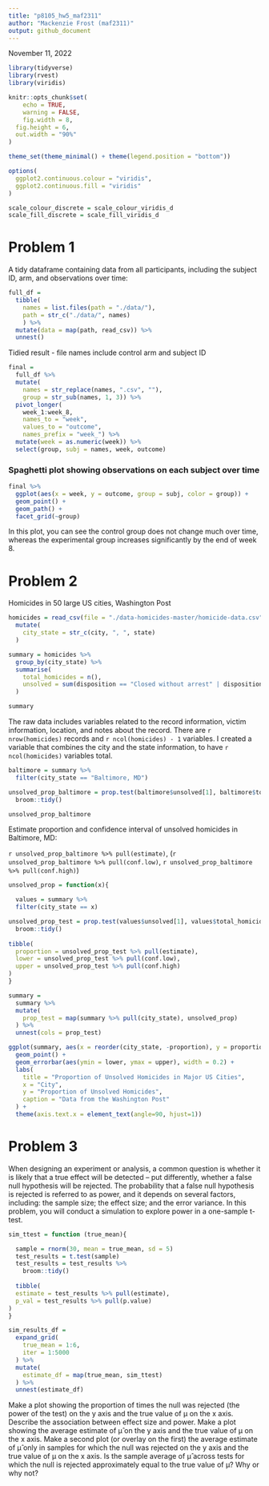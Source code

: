 ```yaml
---
title: "p8105_hw5_maf2311"
author: "Mackenzie Frost (maf2311)"
output: github_document
---
```


November 11, 2022

```r
library(tidyverse)
library(rvest)
library(viridis)

knitr::opts_chunk$set(
	echo = TRUE,
	warning = FALSE,
	fig.width = 8, 
  fig.height = 6,
  out.width = "90%"
)

theme_set(theme_minimal() + theme(legend.position = "bottom"))

options(
  ggplot2.continuous.colour = "viridis",
  ggplot2.continuous.fill = "viridis"
)

scale_colour_discrete = scale_colour_viridis_d
scale_fill_discrete = scale_fill_viridis_d
```

# Problem 1

A tidy dataframe containing data from all participants, including the subject ID, arm, and observations over time:

```r
full_df = 
  tibble(
    names = list.files(path = "./data/"),
    path = str_c("./data/", names)
    ) %>%
  mutate(data = map(path, read_csv)) %>%
  unnest()
```

Tidied result - file names include control arm and subject ID

```r
final = 
  full_df %>% 
  mutate(
    names = str_replace(names, ".csv", ""),
    group = str_sub(names, 1, 3)) %>% 
  pivot_longer(
    week_1:week_8,
    names_to = "week",
    values_to = "outcome",
    names_prefix = "week_") %>% 
  mutate(week = as.numeric(week)) %>% 
  select(group, subj = names, week, outcome)
```

### Spaghetti plot showing observations on each subject over time

```r
final %>% 
  ggplot(aes(x = week, y = outcome, group = subj, color = group)) + 
  geom_point() + 
  geom_path() + 
  facet_grid(~group)
```

In this plot, you can see the control group does not change much over time, whereas the experimental group increases significantly by the end of week 8. 

# Problem 2

Homicides in 50 large US cities, Washington Post

```r
homicides = read_csv(file = "./data-homicides-master/homicide-data.csv") %>%
  mutate(
    city_state = str_c(city, ", ", state)
  )

summary = homicides %>%
  group_by(city_state) %>%
  summarise(
    total_homicides = n(),
    unsolved = sum(disposition == "Closed without arrest" | disposition == "Open/No arrest")
  )

summary
```

The raw data includes variables related to the record information, victim information, location, and notes about the record. There are `r nrow(homicides)` records and `r ncol(homicides) - 1` variables. I created a variable that combines the city and the state information, to have `r ncol(homicides)` variables total. 

```r
baltimore = summary %>%
  filter(city_state == "Baltimore, MD")

unsolved_prop_baltimore = prop.test(baltimore$unsolved[1], baltimore$total_homicides[1]) %>%
  broom::tidy()

unsolved_prop_baltimore
```

Estimate proportion and confidence interval of unsolved homicides in Baltimore, MD:

`r unsolved_prop_baltimore %>% pull(estimate)`, (`r unsolved_prop_baltimore %>% pull(conf.low)`, `r unsolved_prop_baltimore %>% pull(conf.high)`)

```r
unsolved_prop = function(x){

  values = summary %>%
  filter(city_state == x)

unsolved_prop_test = prop.test(values$unsolved[1], values$total_homicides[1]) %>%
  broom::tidy()
  
tibble(
  proportion = unsolved_prop_test %>% pull(estimate),
  lower = unsolved_prop_test %>% pull(conf.low),
  upper = unsolved_prop_test %>% pull(conf.high)
)
}

summary = 
  summary %>%
  mutate(
    prop_test = map(summary %>% pull(city_state), unsolved_prop)
  ) %>%
  unnest(cols = prop_test)

ggplot(summary, aes(x = reorder(city_state, -proportion), y = proportion)) + 
  geom_point() +
  geom_errorbar(aes(ymin = lower, ymax = upper), width = 0.2) +
  labs(
    title = "Proportion of Unsolved Homicides in Major US Cities",
    x = "City",
    y = "Proportion of Unsolved Homicides",
    caption = "Data from the Washington Post"
  ) +
  theme(axis.text.x = element_text(angle=90, hjust=1))
```

# Problem 3

When designing an experiment or analysis, a common question is whether it is likely that a true effect will be detected – put differently, whether a false null hypothesis will be rejected. The probability that a false null hypothesis is rejected is referred to as power, and it depends on several factors, including: the sample size; the effect size; and the error variance. In this problem, you will conduct a simulation to explore power in a one-sample t-test.

```r
sim_ttest = function (true_mean){

  sample = rnorm(30, mean = true_mean, sd = 5)
  test_results = t.test(sample)
  test_results = test_results %>%
    broom::tidy()
  
  tibble(
  estimate = test_results %>% pull(estimate),
  p_val = test_results %>% pull(p.value)
)
}

sim_results_df = 
  expand_grid(
    true_mean = 1:6,
    iter = 1:5000
  ) %>% 
  mutate(
    estimate_df = map(true_mean, sim_ttest)
  ) %>% 
  unnest(estimate_df)
```

Make a plot showing the proportion of times the null was rejected (the power of the test) on the y axis and the true value of μ on the x axis. Describe the association between effect size and power.
Make a plot showing the average estimate of μ̂  on the y axis and the true value of μ on the x axis. Make a second plot (or overlay on the first) the average estimate of μ̂  only in samples for which the null was rejected on the y axis and the true value of μ on the x axis. Is the sample average of μ̂  across tests for which the null is rejected approximately equal to the true value of μ? Why or why not?




